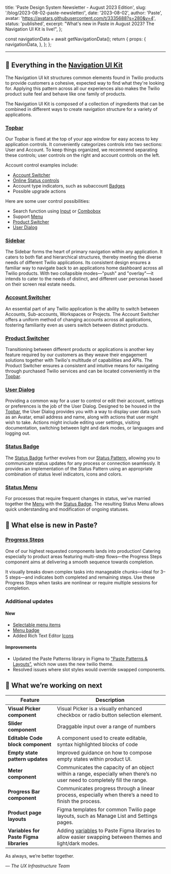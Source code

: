   title: 'Paste Design System Newsletter - August 2023 Edition',
  slug: '/blog/2023-08-02-paste-newsletter/',
  date: '2023-08-02',
  author: 'Paste',
  avatar: 'https://avatars.githubusercontent.com/t/3335688?s=280&v=4',
  status: 'published',
  excerpt: "What's new in Paste in August 2023? The Navigation UI Kit is live!",
};





  const navigationData = await getNavigationData();
  return {
    props: {
      navigationData,
    },
  };
};

<ArticleHeader
  title={meta.title}
  description={meta.description}
  date={meta.date}
  machineDate={meta.date}
  author={meta.author}
  avatar={meta.avatar}
/>

---

<contentwrapper>

<PageAside data={mdxHeadings} hideFeedback />

<ArticleContent>

## 📣 Everything in the [Navigation UI Kit](/patterns/navigation)

The Navigation UI kit structures common elements found in Twilio products to provide customers a cohesive, expected way to find what they're looking for. Applying this pattern across all our experiences also makes the Twilio product suite feel and behave like one family of products.

The Navigation UI Kit is composed of a collection of ingredients that can be combined in different ways to create navigation structure for a variety of applications.

<ResponsiveImage src={NavUIKitImage} alt="Preview of the Navigation UI Kit components" />

### [Topbar](/components/topbar)

<ResponsiveImage src={TopbarIngredientsImage} alt="Topbar Ingredients" />

<ResponsiveImage src={TopbarImage} alt="Preview of the Topbar component" />

Our Topbar is fixed at the top of your app window for easy access to key application controls. It conveniently categorizes controls into two sections: User and Account. To keep things organized, we recommend separating these controls; user controls on the right and account controls on the left.

Account control examples include:

- [Account Switcher](/components/account-switcher)
- [Online Status controls](/components/status-menu)
- Account type indicators, such as subaccount [Badges](/components/badge)
- Possible upgrade actions

Here are some user control possibilities:

- Search function using [Input](/components/input) or [Combobox](/components/combobox)
- Support [Menu](/components/menu)
- [Product Switcher](/components/product-switcher)
- [User Dialog](/components/user-dialog)

### [Sidebar](/components/sidebar)

<Box display="flex">
  <ResponsiveImage src={SidebarIngredientsImage} alt="Preview of the Navigation UI Kit components" />
  <ResponsiveImage src={SidebarImage} alt="Preview of the Navigation UI Kit components" />
</Box>

The Sidebar forms the heart of primary navigation within any application. It caters to both flat and hierarchical structures, thereby meeting the diverse needs of different Twilio applications. Its consistent design ensures a familiar way to navigate back to an applications home dashboard across all Twilio products. With two collapsible modes—"push" and "overlay"—it intends to cater to the needs of distinct, and different user personas based on their screen real estate needs.

### [Account Switcher](/components/account-switcher)

<Box maxWidth="400px">
  <ResponsiveImage src={AccountSwitcherImage} alt="Preview of the Navigation UI Kit components" />
</Box>

An essential part of any Twilio application is the ability to switch between Accounts, Sub-accounts, Workspaces or Projects. The Account Switcher offers a uniform method of changing accounts across all applications, fostering familiarity even as users switch between distinct products.

### [Product Switcher](/components/product-switcher)

<Box maxWidth="400px">
  <ResponsiveImage src={ProductSwitcherImage} alt="Preview of the Navigation UI Kit components" />
</Box>

Transitioning between different products or applications is another key feature required by our customers as they weave their engagement solutions together with Twilio's multitude of capabilities and APIs. The Product Switcher ensures a consistent and intuitive means for navigating through purchased Twilio services and can be located conveniently in the [Topbar](/components/topbar).

### [User Dialog](/components/user-dialog)

<Box maxWidth="400px">
  <ResponsiveImage src={UserDialogImage} alt="Preview of the Navigation UI Kit components" />
</Box>

Providing a common way for a user to control or edit their account, settings or preferences is the job of the User Dialog. Designed to be housed in the [Topbar](/components/topbar), the User Dialog provides you with a way to display user data such as an Avatar, email address and name, along with actions that user might wish to take. Actions might include editing user settings, visiting documentation, switching between light and dark modes, or languages and logging out.

### [Status Badge](/components/status-badge)

<ResponsiveImage src={StatusBadgeImage} alt="Preview of the Navigation UI Kit components" />

The [Status Badge](/components/status-badge) further evolves from our [Status Pattern](/pattern/status), allowing you to communicate status updates for any process or connection seamlessly. It provides an implementation of the Status Pattern using an appropriate combination of status level indicators, icons and colors.

### [Status Menu](/components/status-menu)

<Box maxWidth="400px">
  <ResponsiveImage src={StatusMenuImage} alt="Preview of the Navigation UI Kit components" />
</Box>

For processes that require frequent changes in status, we've married together the [Menu](/components/menu) with the [Status Badge](/components/status-badge). The resulting Status Menu allows quick understanding and modification of ongoing statuses.

## 📣 What else is new in Paste?

### [Progress Steps](/components/progress-steps)

<ResponsiveImage src={ProgressStepsImage} alt="Preview of the Navigation UI Kit components" />

One of our highest requested components lands into production! Catering especially to product areas featuring multi-step flows—the Progress Steps component aims at delivering a smooth sequence towards completion.

It visually breaks down complex tasks into manageable chunks—ideal for 3–5 steps—and indicates both completed and remaining steps. Use these Progress Steps when tasks are nonlinear or require multiple sessions for completion.

### Additional updates

#### New

- [Selectable menu items](/components/menu#selectable-menu-items)
- [Menu badge](/components/menu#menu-badge)
- Added Rich Text Editor [Icons](/components/icons)

#### Improvements

- Updated the Paste Patterns library in Figma to ["Paste Patterns & Layouts"](https://www.figma.com/file/S4z0Kqjb9AYosnkRQldLte/Paste-Patterns-%26-Layouts?type=design&node-id=367%3A27339&mode=design&t=t0tpwajosYvlkUh5-1), which now uses the new twilio theme.
- Resolved issues where slot styles would override swapped components.

<Box marginBottom="space120" />

## 👀 What we’re working on next

| Feature                                 | Description                                                                                                                                                                                    |
| --------------------------------------- | ---------------------------------------------------------------------------------------------------------------------------------------------------------------------------------------------- |
| **Visual Picker component**             | Visual Picker is a visually enhanced checkbox or radio button selection element.                                                                                                               |
| **Slider component**                    | Draggable input over a range of numbers                                                                                                                                                        |
| **Editable Code block component**       | A component used to create editable, syntax highlighted blocks of code                                                                                                                         |
| **Empty state pattern updates**         | Improved guidance on how to compose empty states within product UI.                                                                                                                            |
| **Meter component**                     | Communicates the capacity of an object within a range, especially when there’s no user need to completely fill the range.                                                                      |
| **Progress Bar component**              | Communicates progress through a linear process, especially when there’s a need to finish the process.                                                                                          |
| **Product page layouts**                | Figma templates for common Twilio page layouts, such as Manage List and Settings pages.                                                                                                        |
| **Variables for Paste Figma libraries** | Adding [variables](https://help.figma.com/hc/en-us/articles/15339657135383-Guide-to-variables-in-Figma) to Paste Figma libraries to allow easier swapping between themes and light/dark modes. |

<Box marginBottom="space120" />

As always, we’re better together.

<em>— The UX Infrastructure Team</em>

</ArticleContent>

</contentwrapper>
